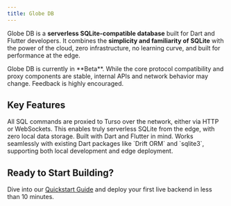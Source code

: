 ```yaml
---
title: Globe DB
---
```


Globe DB is a **serverless SQLite-compatible database** built for Dart and Flutter developers. It combines the **simplicity and familiarity of SQLite** with the power of the cloud, zero infrastructure, no learning curve, and built for performance at the edge.

<Warning>
  Globe DB is currently in **Beta**. While the core protocol compatibility and
  proxy components are stable, internal APIs and network behavior may change.
  Feedback is highly encouraged.
</Warning>

## Key Features

<CardGroup>
  <Card title="Edge-Ready, Serverless" icon="bolt">
    All SQL commands are proxied to Turso over the network, either via HTTP or
    WebSockets. This enables truly serverless SQLite from the edge, with zero
    local data storage.
  </Card>
  <Card title="Dart-First Experience" icon="code">
    Built with Dart and Flutter in mind. Works seamlessly with existing Dart
    packages like `Drift ORM` and `sqlite3`, supporting both local development
    and edge deployment.
  </Card>
</CardGroup>

## Ready to Start Building?

Dive into our [Quickstart Guide](/products/db/quickstart) and deploy your first live backend in less than 10 minutes.
